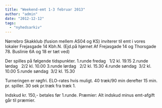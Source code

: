 ```yaml
---
title: "Weekend-emt 1-3 februar 2013"
author: "admin"
date: "2012-12-12"
tags: 
  - "nyhedsarkiv"
---
```


Nørrebro Skakklub (fusion mellem AS04 og KS) inviterer til emt i vores lokaler Frejasgade 14 Kbh.N. (Ejd.på hjørnet Af Frejasgade 14 og Thorsgade 78. Buslinie 6A og 18 er tæt ved)

Der spilles på følgende tidspunkter. 1.runde fredag   1/2 kl. 19.15 2.runde lørdag   2/2 kl. 10.00 3.runde lørdag   2/2 kl. 15.30 4.runde søndag  3/2 kl. 10.00 5.runde søndag  3/2 kl. 15.30

Turneringen er røgfri. ELO-rates hvis muligt. 40 træk/90 min derefter 15 min. pr. spiller. 30 sek pr.træk fra træk 1.

Indskud kr. 150,- betales før 1.runde. Præmier: Alt indskud minus emt-afgift går til præmier.
